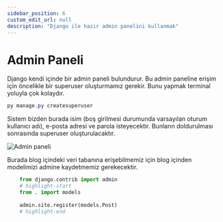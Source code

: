 ```yaml
---
sidebar_position: 6
custom_edit_url: null
description: "Django ile hazır admin panelini kullanmak"
---
```


# Admin Paneli

Django kendi içinde bir admin paneli bulundurur. Bu admin paneline erişim için öncelikle bir superuser oluşturmamız gerekir. Bunu yapmak terminal yoluyla çok kolaydır.

```powershell
py manage.py createsuperuser
```

Sistem bizden burada isim (boş girilmesi durumunda varsayılan oturum kullanıcı adı), e-posta adresi ve parola isteyecektir. Bunların doldurulması sonrasında superuser oluşturulacaktır.

![Admin paneli](./assets/2-adminpanel.jpg)

Burada blog içindeki veri tabanına erişebilmemiz için blog içinden modelimizi admine kaydetmemiz gerekecektir.

```python title="blog/admin.py"
    from django.contrib import admin
    # highlight-start
    from . import models
    
    admin.site.register(models.Post)
    # highlight-end
```